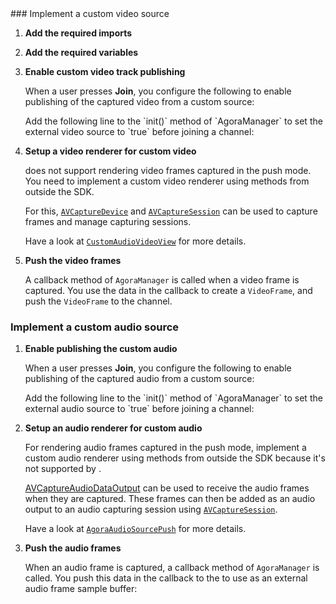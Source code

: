 

<PlatformWrapper platform="ios">
<ProductWrapper notAllowed="voice-calling">
### Implement a custom video source

1.  **Add the required imports**

    <ImportLibrary />

1.  **Add the required variables**

    <SetVariables />

1.  **Enable custom video track publishing**

    When a user presses **Join**, you configure the following to enable publishing of the captured video from a custom source:

    <PlatformWrapper platform="ios">
    Add the following line to the `init()` method of `AgoraManager` to set the external video source to `true` before joining a channel:
    </PlatformWrapper>

    <EnableVideoPublishing />

1.  **Setup a video renderer for custom video**

    <PlatformWrapper platform="ios">
    <Vg k="VSDK" /> does not support rendering video frames captured in the push mode. You need to implement a custom video renderer using methods from outside the SDK.

    For this, [`AVCaptureDevice`](https://developer.apple.com/documentation/avfoundation/avcapturedevice) and [`AVCaptureSession`](https://developer.apple.com/documentation/avfoundation/avcapturesession) can be used to capture frames and manage capturing sessions.

    Have a look at [`CustomAudioVideoView`](https://github.com/AgoraIO/video-sdk-samples-ios/blob/main/custom-video-and-audio/CustomAudioVideoView.swift) for more details.
    </PlatformWrapper>

1.  **Push the video frames**

    A callback method of `AgoraManager` is called when a video frame is captured. You use the data in the callback to create a `VideoFrame`, and push the `VideoFrame` to the channel.

    <PushVideoFrames />
</ProductWrapper>

### Implement a custom audio source

1.  **Enable publishing the custom audio**

    When a user presses **Join**, you configure the following to enable publishing of the captured audio from a custom source:

    <PlatformWrapper platform="ios">
    Add the following line to the `init()` method of `AgoraManager` to set the external audio source to `true` before joining a channel:
    </PlatformWrapper>

    <EnableAudioPublishing />

1.  **Setup an audio renderer for custom audio**

    <PlatformWrapper platform="ios">
    For rendering audio frames captured in the push mode, implement a custom audio renderer using methods from outside the SDK because it's not supported by <Vg k="VSDK" />.

    [AVCaptureAudioDataOutput](https://developer.apple.com/documentation/avfoundation/avcaptureaudiodataoutput) can be used to receive the audio frames when they are captured. These frames can then be added as an audio output to an audio capturing session using [`AVCaptureSession`](https://developer.apple.com/documentation/avfoundation/avcapturesession).

    Have a look at [`AgoraAudioSourcePush`](https://github.com/AgoraIO/video-sdk-samples-ios/blob/main/custom-video-and-audio/AgoraAudioSourcePush.swift) for more details.
    </PlatformWrapper>

1.  **Push the audio frames**

    When an audio frame is captured, a callback method of `AgoraManager` is called. You push this data in the callback to the <Vg k="VSDK" /> to use as an external audio frame sample buffer:

    <PushAudioFrames />

</PlatformWrapper>